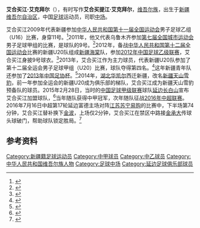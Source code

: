 {{Infobox football biography
| playername = 艾合买江·艾克拜尔
| fullname = 艾合买江·艾克拜尔
| dateofbirth = {{Birth date and age|1993|1|17}}
| cityofbirth = [[新疆维吾尔自治区|新疆维吾尔自治区]]
| countryofbirth = [[中华人民共和国|中华人民共和国]]
| clubnumber = 25
| height = {{height|m=1.70}}
| position = [[中场|中场]]
| youthclubs1 = 新疆青年
| youthyears2 = 2014
| youthclubs2 = [[新疆天山雪豹|新疆天山雪豹]]
| years1 = 2012
| clubs1 = [[新疆海棠|新疆海棠]]
| caps1 = 22
| goals1 = 3
| years2= 2015–2017       | clubs2 = [[延边富德足球俱乐部|延边富德足球俱乐部]]     | caps2 = 7    | goals2 = 1
| years3= 2018–2019       | clubs3 = [[内蒙古中优足球俱乐部|内蒙古中优足球俱乐部]]                  | caps3 = 15   | goals3 = 0
| pcupdate = 2016年7月17日}}
'''艾合买江·艾克拜尔'''（{{bd|1993年|1月17日|||}}），有时写作'''艾合买提江·艾克拜尔'''，[[维吾尔族|维吾尔族]]，出生于[[新疆维吾尔自治区|新疆维吾尔自治区]]，中国[[足球|足球]]运动员，司职[[中场|中场]]。

艾合买江2009年代表新疆参加[[中华人民共和国第十一届全国运动会|中华人民共和国第十一届全国运动会]]男子足球乙组（U16）比赛，身穿11号。<ref>{{cite news|url=http://sports.sohu.com/20090518/n264031939.shtml|title=第11届全运会男足比赛男子乙组新疆队名单一览|newspaper=搜狐体育|accessdate=2015-03-16|date=2009-05-18}}</ref>2011年，他又代表乌鲁木齐参加[[第七届全国城市运动会|第七届全国城市运动会]]男子足球甲组的比赛，是球队的9号。<ref>{{cite news|url=http://images.sport.org.cn/File/2011/03/23/1557046722.pdf|title=第七届全国城市运动会足球项目比赛报名表|newspaper=体总网|accessdate=2015-03-16|date=2011-03-23}}</ref>2012年，备战[[中华人民共和国第十二届全国运动会|中华人民共和国第十二届全国运动会]]比赛的新疆U20队组成[[新疆海棠|新疆海棠]]队，参加[[2012年中国足球乙级联赛|2012年中国足球乙级联赛]]，艾合买江身披9号球衣。<ref>{{cite news|url=http://sports.sohu.com/20120521/n343692553.shtml|title=2012年中乙联赛新疆君悦海棠队球员名单(05.21)|newspaper=搜狐体育|accessdate=2015-03-16|date=2012-05-21}}</ref>2013年，艾合买江作为主力球员，代表新疆U20队参加了第十二届全运会男子足球甲组（U20）比赛，球队夺得第四名。<ref>{{cite news|url=http://sports.sina.com.cn/c/2013-09-10/16006775820.shtml|title=全运U20男足-浙江86分钟绝杀1-0新疆 夺季军摘1金|newspaper= 新浪体育|accessdate=2015-03-16|date=2013-09-10}}</ref>这年新疆青年队还参加了[[2013年中国足协杯|2013年中国足协杯]]。<ref>{{cite news|url=http://sports.sina.com.cn/c/2013-03-29/14566491749.shtml|title=新疆青年足协杯参赛名单 93全运队为班底最小仅16岁|newspaper= 新浪体育|accessdate=2015-03-16|date=2013-03-29}}</ref>2014年，[[湖北华凯尔|湖北华凯尔]]西迁新疆，改名[[新疆天山雪豹|新疆天山雪豹]]，前一年参加全运会的新疆U20成为俱乐部的梯队，艾合买江成为新疆天山雪豹预备队的球员。2015年2月28日，当时的[[中国足球甲级联赛|中国足球甲级联赛]]球队[[延边长白山|延边长白山]]宣布艾合买江加盟球队，<ref>{{cite news|url=http://sports.sina.com.cn/b/2015-02-28/16117527766.shtml|title=延边宣布连签5将：两故人回归 三小将加盟|newspaper=新浪体育|accessdate=2015-03-16|date=2015-02-28|archive-date=2018-06-18|archive-url=https://web.archive.org/web/20180618203605/http://sports.sina.com.cn/b/2015-02-28/16117527766.shtml|dead-url=no}}</ref>当年随队获得中甲冠军，次年随队征战[[2016年中超联赛|2016年中超联赛]]。2016年7月16日中超第17轮延边富德主场对阵[[江苏苏宁易购|江苏苏宁易购]]的比赛中，下半场第74分钟，艾合买江替补换下[[金波_(足球运动员)|金波]]，上场仅2分钟，艾合买江在禁区中路接[[金承大|金承大]]传球头球破门，帮助球队锁定胜局。<ref>{{cite news|url=http://sports.sina.com.cn/china/j/2016-07-16/doc-ifxuapvs8596337.shtml?cre=360.ala.zc.sc&dpc=1|title=中超-金承大传射斯蒂夫破门 延边3-0送苏宁连败 |newspaper= 新浪体育|accessdate=2016-07-17}}</ref>

==参考资料==
{{reflist}}

{{2012年中乙分类名单新疆君悦海棠}}
{{2015年中甲分类名单延边}}
{{2016年中超分类名单延边}}
{{2017年中超分类名单延边}}
{{2018年中甲分类名单内蒙古}}

{{DEFAULTSORT:Ahemejan}}
[[Category:新疆籍足球运动员|Category:新疆籍足球运动员]]
[[Category:中甲球员|Category:中甲球员]]
[[Category:中乙球员|Category:中乙球员]]
[[Category:中华人民共和国维吾尔族人物|Category:中华人民共和国维吾尔族人物]]
[[Category:足球中场|Category:足球中场]]
[[Category:延边足球俱乐部球员|Category:延边足球俱乐部球员]]